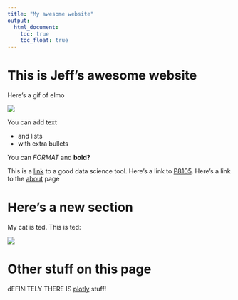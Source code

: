 ```yaml
---
title: "My awesome website"
output: 
  html_document:
    toc: true
    toc_float: true
---
```


# This is Jeff's awesome website

Here's a gif of elmo

![](https://media.giphy.com/media/drXGoW1iudhKw/giphy.gif)


You can add text

* and lists
* with extra bullets 

You can *FORMAT* and **bold?**


This is a [link](http://www.google.com/) to a good data science tool. Here's a link to [P8105](http://p8105.com). Here's a link to the [about](about.html) page




# Here's a new section

My cat is ted. This is ted:

![](images/ted.jpg)


# Other stuff on this page

dEFINITELY THERE IS [plotly](plotly.html) stuff!
